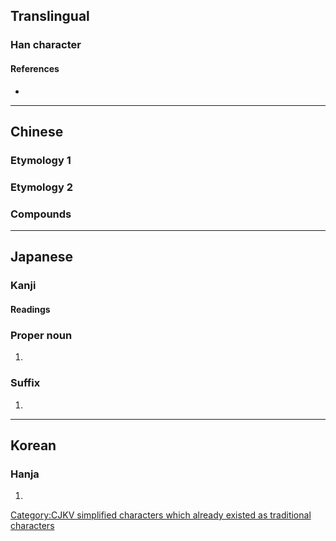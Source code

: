 {{character info/new}}
==Translingual==
{{Han simplified forms|莊|荘|庄}}

===Han character===
{{Han char|rn=53|rad=广|as=03|sn=6|four=00214|canj=IG|ids=⿸广土}}

====References====
* {{Han ref|kx=0343.180|dkj=09234|dj=0653.050|hdz=20873.050|uh=5E84|ud=24196|bh=C9DC|bd=51676}}

----

==Chinese==

===Etymology 1===
{{zh-see|莊}}

===Etymology 2===
{{zh-see|廡|v}}

===Compounds===
{{zh-der|南庄}}

----

==Japanese==

===Kanji===
{{ja-kanji|grade=n|rs=广03}}

====Readings====
{{ja-readings
|goon=しょう<しやう
|kanon=そう<さう
|kanyoon=ほう
|kun=いなか-, むらざと-
}}

===Proper noun===
{{ja-pos|proper|しょう}}

# {{given name|male|lang=ja|sort=しょう}}

===Suffix===
{{ja-pos|suffix|しょう}}

# {{alternative form of|荘|lang=ja}}

----

==Korean==

===Hanja===
{{ko-hanja|hangeul=[[장]]|rv=jang|mr=chang}}

# {{defn|lang=ko|sort=广03}}

[[Category:CJKV simplified characters which already existed as traditional characters]]